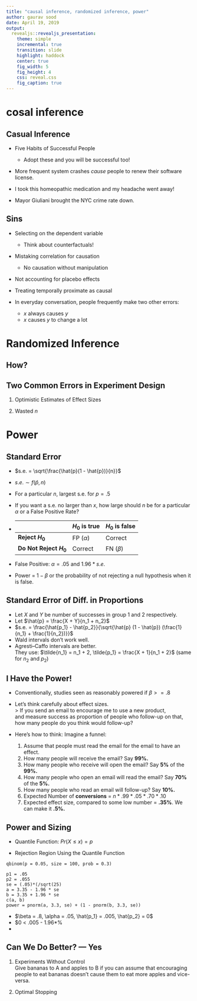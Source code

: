 ```yaml
---
title: "causal inference, randomized inference, power"
author: gaurav sood
date: April 19, 2019
output:
  revealjs::revealjs_presentation:
    theme: simple
    incremental: true
    transition: slide
    highlight: haddock
    center: true
    fig_width: 5
    fig_height: 4
    css: reveal.css
    fig_caption: true
---
```


# cosal inference

## Casual Inference

* Five Habits of Successful People
  - Adopt these and you will be successful too!

* More frequent system crashes *cause* people to renew their software license.  

* I took this homeopathic medication and my headache went away!

* Mayor Giuliani brought the NYC crime rate down.

## Sins

* Selecting on the dependent variable
  - Think about counterfactuals!

* Mistaking correlation for causation
  - No causation without manipulation

* Not accounting for placebo effects

* Treating temporally proximate as causal

* In everyday conversation, people frequently make two other errors:
  - $x$ always causes $y$
  - $x$ causes $y$ to change a lot

# Randomized Inference

## How?

## Two Common Errors in Experiment Design

1. Optimistic Estimates of Effect Sizes

2. Wasted $n$

# Power

## Standard Error

* $s.e. = \sqrt{\frac{\hat{p}(1 - \hat{p})}{n}}$
* $s.e. \sim f(\hat{p}, n)$
* For a particular $n$, largest s.e. for $p = .5$
* If you want a s.e. no larger than $x$, how large should $n$ be for a particular $\alpha$ or a False Positive Rate?

* |                           | $H_0$ is true   | $H_0$ is false  |
  |-------------------------  |---------------  |---------------- |
  | **Reject $H_0$**          | FP ($\alpha$)   | Correct         |
  | **Do Not Reject $H_0$**   | Correct         | FN  ($\beta$)   |

* False Positive: $\alpha = .05$ and $1.96*s.e.$
* Power = $1 - \beta$ or the probability of not rejecting a null hypothesis when it is false.

## Standard Error of Diff. in Proportions

* Let $X$ and $Y$ be number of successes in group 1 and 2 respectively.
* Let $\hat{p} = \frac{X + Y}{n_1 + n_2}$
* $s.e. = \frac{\hat{p_1} - \hat{p_2}}{\sqrt{\hat{p} (1 - \hat{p}) (\frac{1}{n_1} + \frac{1}{n_2})}}$<br />
* Wald intervals don't work well.
* Agresti--Caffo intervals are better. <br />
  They use: $\tilde{n_1} = n_1 + 2, \tilde{p_1} = \frac{X + 1}{n_1 + 2}$ (same for $n_2$ and $p_2$)

## I Have the Power!

* Conventionally, studies seen as reasonably powered if $\beta >= .8$

* Let's think carefully about effect sizes.<br />
> If you send an email to encourage me to use a new product, <br />
  and measure success as proportion of people who follow-up on that, how many people do you think would follow-up? 

* Here's how to think: Imagine a funnel:  
    1. Assume that people must read the email for the email to have an effect.
    2. How many people will receive the email? Say **99\%.**
    3. How many people who receive will open the email? Say **5\%** of the **99\%.**
    4. How many people who open an email will read the email? Say **70\%** of the **5\%.**
    5. How many people who read an email will follow-up? Say **10\%.**
    6. Expected Number of **conversions** = $n*.99*.05*.70*.10$
    7. Expected effect size, compared to some low number = **.35\%**. We can make it **.5\%.** 

## Power and Sizing

* Quantile Function: $Pr (X \leq x) = p$

* Rejection Region Using the Quantile Function

```
qbinom(p = 0.05, size = 100, prob = 0.3)
```

```
p1 = .05
p2 = .055
se = (.05)*(/sqrt(25)
a = 3.35 - 1.96 * se
b = 3.35 + 1.96 * se
c(a, b)
power = pnorm(a, 3.3, se) + (1 - pnorm(b, 3.3, se))
```

* $\beta = .8, \alpha = .05, \hat{p_1} = .005, \hat{p_2} = 0$
* $0 < .005 - 1.96*\frac{.005*.995}{\sqrt{n}}%
* 

## Can We Do Better? --- Yes

1. Experiments Without Control <br />
   Give bananas to A and apples to B if you can assume that encouraging people to eat bananas doesn't cause them to eat more apples and vice-versa.

2. Optimal Stopping
